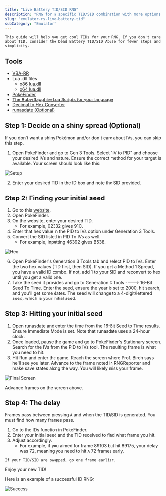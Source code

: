 ```yaml
---
title: "Live Battery TID/SID RNG"
description: "RNG for a specific TID/SID combination with more options than dead battery"
slug: "emulator-rs-live-battery-tid"
subCategory: "Emulator"
---
```


```
This guide will help you get cool TIDs for your RNG. If you don't care about TID, consider the Dead Battery TID/SID Abuse for fewer steps and simplicity.
```

## Tools

- [VBA-RR](https://code.google.com/archive/p/vba-rerecording/downloads)
- Lua .dll files
  - [x86 lua.dll](https://www.dropbox.com/s/2o4hdphn7j9z349/lua-dll-x86.zip?dl=0)
  - [x64 lua.dll](https://www.dropbox.com/s/t8yttukleqserzp/lua-dll-x64.rar?dl=0)
- [PokeFinder](https://github.com/Admiral-Fish/PokeFinder/releases)
- [The Ruby/Sapphire Lua Scripts for your language](http://pokerng.forumcommunity.net/?t=56443955)
- [Decimal to Hex Converter](https://www.binaryhexconverter.com/decimal-to-hex-converter)
- [runasdate (Optional)](https://runasdate.en.softonic.com/)

## Step 1: Decide on a shiny spread (Optional)

If you don’t want a shiny Pokémon and/or don't care about IVs, you can skip this step.

1. Open PokeFinder and go to Gen 3 Tools. Select "IV to PID" and choose your desired IVs and nature. Ensure the correct method for your target is available. Your screen should look like this:

![Setup](/images/Ruby-Sapphire/Live-Battery-TID/Setup.png)

2. Enter your desired TID in the ID box and note the SID provided.

## Step 2: Finding your initial seed

1. Go to this [website](https://www.binaryhexconverter.com/decimal-to-hex-converter).
2. Open PokeFinder.
3. On the website, enter your desired TID.
   - For example, 02332 gives 91C.
4. Enter that hex value in the PID to IVs option under Generation 3 Tools.
5. Convert the SID listed in PID To IVs as well.
   - For example, inputting 46392 gives B538.

![Hex](/images/Ruby-Sapphire/Live-Battery-TID/Hex.png)

6. Open PokeFinder's Generation 3 Tools tab and select PID to IVs. Enter the two hex values (TID first, then SID). If you get a Method 1 Spread, you have a valid ID combo. If not, add 1 to your SID and reconvert to hex until you get a valid one.
7. Take the seed it provides and go to Generation 3 Tools ----> 16-Bit Seed To Time. Enter the seed, ensure the year is set to 2000, hit search, and you'll get some dates. The seed will change to a 4-digit/lettered seed, which is your initial seed.

## Step 3: Hitting your initial seed

1. Open runasdate and enter the time from the 16-Bit Seed to Time results. Ensure Immediate Mode is set. Note that runasdate uses a 24-hour clock.
2. Once loaded, pause the game and go to PokeFinder's Stationary screen. Search for the IVs from the PID to IVs tool. The resulting frame is what you need to hit.
3. Hit Run and enter the game. Reach the screen where Prof. Birch says he'll see you later. Advance to the frame noted in RNGReporter and make save states along the way. You will likely miss your frame.

![Final Screen](/images/Ruby-Sapphire/Live-Battery-TID/Final-Screen.png)

Advance frames on the screen above.

## Step 4: The delay

Frames pass between pressing `A` and when the TID/SID is generated. You must find how many frames pass.

1. Go to the IDs function in PokeFinder.
2. Enter your initial seed and the TID received to find what frame you hit.
3. Adjust accordingly.
   - For example, if you aimed for frame 89103 but hit 89175, your delay was 72, meaning you need to hit `A` 72 frames early.

```
If your TID/SID are swapped, go one frame earlier.
```

Enjoy your new TID!

Here is an example of a successful ID RNG:

![Success](/images/Ruby-Sapphire/Live-Battery-TID/Success.png)
